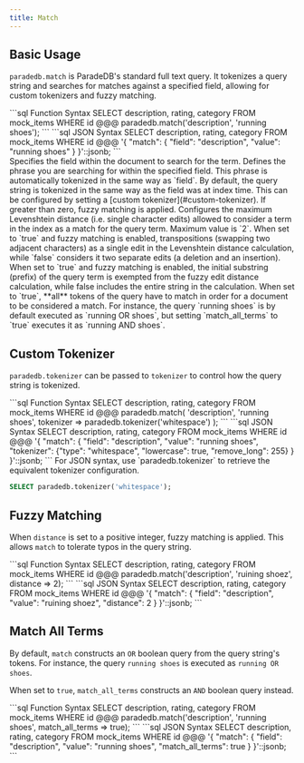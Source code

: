 ```yaml
---
title: Match
---
```


## Basic Usage

`paradedb.match` is ParadeDB's standard full text query. It tokenizes a query string and searches for matches against a specified field,
allowing for custom tokenizers and fuzzy matching.

<CodeGroup>
```sql Function Syntax
SELECT description, rating, category
FROM mock_items
WHERE id @@@ paradedb.match('description', 'running shoes');
```
```sql JSON Syntax
SELECT description, rating, category
FROM mock_items
WHERE id @@@
'{
    "match": {
        "field": "description",
        "value": "running shoes"
    }
}'::jsonb;
```
</CodeGroup>

<div className="mt-8" />

<ParamField body="field" required>
  Specifies the field within the document to search for the term.
</ParamField>
<ParamField body="value" required>
  Defines the phrase you are searching for within the specified field. This
  phrase is automatically tokenized in the same way as `field`.
</ParamField>
<ParamField body="tokenizer">
  By default, the query string is tokenized in the same way as the field was at
  index time. This can be configured by setting a [custom
  tokenizer](#custom-tokenizer).
</ParamField>
<ParamField body="distance" default={0}>
  If greater than zero, fuzzy matching is applied. Configures the maximum
  Levenshtein distance (i.e. single character edits) allowed to consider a term
  in the index as a match for the query term. Maximum value is `2`.
</ParamField>
<ParamField body="transpose_cost_one" default={true}>
  When set to `true` and fuzzy matching is enabled, transpositions (swapping two
  adjacent characters) as a single edit in the Levenshtein distance calculation,
  while `false` considers it two separate edits (a deletion and an insertion).
</ParamField>
<ParamField body="prefix" default={false}>
  When set to `true` and fuzzy matching is enabled, the initial substring
  (prefix) of the query term is exempted from the fuzzy edit distance
  calculation, while false includes the entire string in the calculation.
</ParamField>
<ParamField body="match_all_terms" default={false}>
  When set to `true`, **all** tokens of the query have to match in order for a
  document to be considered a match. For instance, the query `running shoes` is
  by default executed as `running OR shoes`, but setting `match_all_terms` to
  `true` executes it as `running AND shoes`.
</ParamField>

## Custom Tokenizer

`paradedb.tokenizer` can be passed to `tokenizer` to control how the query string is tokenized.

<CodeGroup>
```sql Function Syntax
SELECT description, rating, category
FROM mock_items
WHERE id @@@ paradedb.match(
    'description',
    'running shoes',
    tokenizer => paradedb.tokenizer('whitespace')
);
```
```sql JSON Syntax
SELECT description, rating, category
FROM mock_items
WHERE id @@@
'{
    "match": {
        "field": "description",
        "value": "running shoes",
        "tokenizer": {"type": "whitespace", "lowercase": true, "remove_long": 255}
    }
}'::jsonb;
```
</CodeGroup>

<Note>
For JSON syntax, use `paradedb.tokenizer` to retrieve the equivalent tokenizer configuration.

```sql
SELECT paradedb.tokenizer('whitespace');
```

</Note>

## Fuzzy Matching

When `distance` is set to a positive integer, fuzzy matching is applied. This allows `match` to tolerate typos in the query string.

<CodeGroup>
```sql Function Syntax
SELECT description, rating, category
FROM mock_items
WHERE id @@@ paradedb.match('description', 'ruining shoez', distance => 2);
```
```sql JSON Syntax
SELECT description, rating, category
FROM mock_items
WHERE id @@@
'{
    "match": {
        "field": "description",
        "value": "ruining shoez",
        "distance": 2
    }
}'::jsonb;
```
</CodeGroup>

## Match All Terms

By default, `match` constructs an `OR` boolean query from the query string's tokens. For instance, the query `running shoes` is executed as `running OR shoes`.

When set to `true`, `match_all_terms` constructs an `AND` boolean query instead.

<CodeGroup>
```sql Function Syntax
SELECT description, rating, category
FROM mock_items
WHERE id @@@ paradedb.match('description', 'running shoes', match_all_terms => true);
```
```sql JSON Syntax
SELECT description, rating, category
FROM mock_items
WHERE id @@@
'{
    "match": {
        "field": "description",
        "value": "running shoes",
        "match_all_terms": true
    }
}'::jsonb;
```
</CodeGroup>
